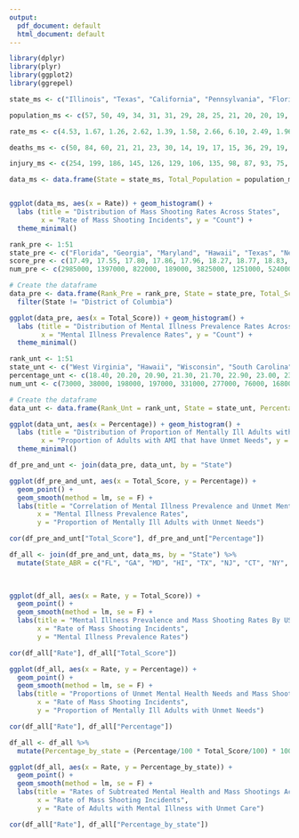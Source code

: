 ```yaml
---
output:
  pdf_document: default
  html_document: default
---
```


```r
library(dplyr)
library(plyr)
library(ggplot2)
library(ggrepel)
```

```r

state_ms <- c("Illinois", "Texas", "California", "Pennsylvania", "Florida", "New York", "Georgia", "Louisiana", "Michigan", "North Carolina", "South Carolina", "Virginia", "Maryland", "Ohio", "Tennessee", "Alabama", "Wisconsin", "Indiana", "Mississippi", "Missouri", "Arizona", "Colorado", "Minnesota", "Washington", "Kentucky", "New Jersey", "Oklahoma", "Oregon", "Arkansas", "Nebraska", "Nevada", "New Mexico", "Connecticut", "Kansas", "Massachusetts", "Iowa", "Delaware", "Alaska", "Hawaii", "Idaho", "Maine", "Montana", "New Hampshire", "North Dakota", "Rhode Island", "South Dakota", "Utah", "Vermont", "West Virginia", "Wyoming")

population_ms <- c(57, 50, 49, 34, 31, 31, 29, 28, 25, 21, 20, 20, 19, 19, 17, 16, 16, 15, 14, 14, 13, 13, 12, 11, 9, 9, 8, 6, 5, 5, 5, 4, 3, 3, 3, 2, 1, 0, 0, 0, 0, 0, 0, 0, 0, 0, 0, 0, 0, 0)

rate_ms <- c(4.53, 1.67, 1.26, 2.62, 1.39, 1.58, 2.66, 6.10, 2.49, 1.96, 3.79, 2.30, 3.08, 1.62, 2.41, 3.15, 2.72, 2.20, 4.76, 2.27, 1.77, 2.23, 2.10, 1.41, 1.99, 0.97, 1.99, 1.42, 1.64, 2.54, 1.57, 1.89, 0.83, 1.02, 0.43, 0.62, 0.98, 0, 0, 0, 0, 0, 0, 0, 0, 0, 0, 0, 0, 0)

deaths_ms <- c(50, 84, 60, 21, 21, 23, 30, 14, 19, 17, 15, 36, 29, 19, 14, 11, 16, 17, 15, 13, 16, 23, 10, 4, 7, 3, 21, 5, 8, 5, 2, 16, 1, 12, 0, 3, 0, 0, 0, 0, 0, 0, 0, 0, 0, 0, 0, 0, 0, 0)

injury_ms <- c(254, 199, 186, 145, 126, 129, 106, 135, 98, 87, 93, 75, 52, 75, 71, 67, 62, 56, 55, 60, 68, 58, 43, 49, 39, 40, 19, 23, 35, 17, 35, 2, 11, 3, 14, 13, 4, 0, 0, 0, 0, 0, 0, 0, 0, 0, 0, 0, 0, 0)

data_ms <- data.frame(State = state_ms, Total_Population = population_ms, Rate = rate_ms, Deaths = deaths_ms, Injury = injury_ms)


ggplot(data_ms, aes(x = Rate)) + geom_histogram() + 
  labs (title = "Distribution of Mass Shooting Rates Across States", 
        x = "Rate of Mass Shooting Incidents", y = "Count") + 
  theme_minimal() 

```

```r
rank_pre <- 1:51
state_pre <- c("Florida", "Georgia", "Maryland", "Hawaii", "Texas", "New Jersey", "Connecticut", "New York", "Pennsylvania", "North Carolina", "Tennessee", "California", "Virginia", "Delaware", "Illinois", "North Dakota", "Iowa", "Mississippi", "New Mexico", "Louisiana", "Alabama", "South Dakota", "Missouri", "Nevada", "Massachusetts", "Maine", "South Carolina", "Indiana", "Wisconsin", "Kentucky", "Alaska", "Michigan", "Arkansas", "District of Columbia", "Colorado", "Minnesota", "Nebraska", "Montana", "Wyoming", "Vermont", "New Hampshire", "Arizona", "Rhode Island", "Ohio", "Idaho", "Washington", "Oklahoma", "Kansas", "West Virginia", "Oregon", "Utah")
score_pre <- c(17.49, 17.55, 17.80, 17.86, 17.96, 18.27, 18.77, 18.83, 19.68, 19.80, 20.46, 20.49, 20.51, 20.52, 20.72, 20.79, 21.00, 21.06, 21.16, 21.18, 21.24, 21.25, 21.32, 21.38, 21.39, 21.61, 21.69, 21.83, 21.83, 21.91, 22.20, 22.33, 22.61, 22.95, 23.16, 23.23, 23.41, 23.43, 23.63, 23.71, 23.74, 23.89, 24.12, 24.32, 24.92, 25.51, 25.59, 26.02, 26.05, 27.33, 29.68)
num_pre <- c(2985000, 1397000, 822000, 189000, 3825000, 1251000, 524000, 2855000, 1963000, 1592000, 1073000, 6169000, 1331000, 156000, 2000000, 118000, 503000, 465000, 337000, 733000, 797000, 139000, 996000, 508000, 1172000, 234000, 862000, 1109000, 982000, 742000, 117000, 1729000, 514000, 131000, 1028000, 997000, 335000, 195000, 103000, 120000, 260000, 1339000, 202000, 2177000, 333000, 1500000, 752000, 560000, 366000, 909000, 675000)

# Create the dataframe
data_pre <- data.frame(Rank_Pre = rank_pre, State = state_pre, Total_Score = score_pre, Num_Pre = num_pre) %>%
  filter(State != "District of Columbia")

ggplot(data_pre, aes(x = Total_Score)) + geom_histogram() + 
  labs (title = "Distribution of Mental Illness Prevalence Rates Across States", 
        x = "Mental Illness Prevalence Rates", y = "Count") + 
  theme_minimal() 
```

```r
rank_unt <- 1:51
state_unt <- c("West Virginia", "Hawaii", "Wisconsin", "South Carolina", "Washington", "New Jersey", "Nebraska", "Kentucky", "New York", "Pennsylvania", "Mississippi", "Montana", "Iowa", "Michigan", "Illinois", "Oklahoma", "North Carolina", "Vermont", "Connecticut", "New Hampshire", "Minnesota", "Wyoming", "South Dakota", "Maine", "Rhode Island", "California", "North Dakota", "Ohio", "Arkansas", "Louisiana", "Georgia", "Florida", "Missouri", "Texas", "Alaska", "Delaware", "Massachusetts", "Tennessee", "Virginia", "District of Columbia", "Idaho", "Maryland", "Oregon", "New Mexico", "Utah", "Colorado", "Alabama", "Kansas", "Arizona", "Nevada", "Indiana")
percentage_unt <- c(18.40, 20.20, 20.90, 21.30, 21.70, 22.90, 23.00, 23.00, 24.00, 24.70, 24.80, 24.90, 25.40, 25.90, 25.90, 26.00, 26.30, 26.60, 26.60, 26.70, 26.70, 27.20, 27.40, 27.40, 27.70, 27.80, 28.20, 28.30, 28.70, 29.10, 29.10, 29.10, 29.60, 29.60, 29.80, 30.90, 31.10, 31.40, 31.50, 32.20, 32.20, 32.50, 32.60, 32.90, 34.10, 34.20, 35.40, 35.80, 36.00, 37.60, 38.8)
num_unt <- c(73000, 38000, 198000, 197000, 331000, 277000, 76000, 168000, 681000, 477000, 121000, 48000, 120000, 455000, 501000, 222000, 393000, 30000, 118000, 77000, 270000, 28000, 33000, 65000, 56000, 1672000, 30000, 628000, 146000, 211000, 363000, 838000, 274000, 1101000, 33000, 49000, 364000, 323000, 417000, 44000, 107000, 249000, 297000, 112000, 244000, 353000, 271000, 219000, 484000, 189000, 406000)

# Create the dataframe
data_unt <- data.frame(Rank_Unt = rank_unt, State = state_unt, Percentage = percentage_unt, Num_Unt = num_unt)

ggplot(data_unt, aes(x = Percentage)) + geom_histogram() + 
  labs (title = "Distribution of Proportion of Mentally Ill Adults with Unmet Needs Across States", 
        x = "Proportion of Adults with AMI that have Unmet Needs", y = "Count") + 
  theme_minimal() 
```

```r

df_pre_and_unt <- join(data_pre, data_unt, by = "State")

ggplot(df_pre_and_unt, aes(x = Total_Score, y = Percentage)) +
  geom_point() + 
  geom_smooth(method = lm, se = F) +
  labs(title = "Correlation of Mental Illness Prevalence and Unmet Mental Health Needs", 
       x = "Mental Illness Prevalence Rates", 
       y = "Proportion of Mentally Ill Adults with Unmet Needs")
```
```r
cor(df_pre_and_unt["Total_Score"], df_pre_and_unt["Percentage"])
```



```r
df_all <- join(df_pre_and_unt, data_ms, by = "State") %>% 
  mutate(State_ABR = c("FL", "GA", "MD", "HI", "TX", "NJ", "CT", "NY", "PA", "NC", "TN", "CA", "VA", "DE", "IL", "ND", "IA", "MS", "NM", "LA", "AL", "SD", "MO", "NV", "MA", "ME", "SC", "IN", "WI", "KY", "AK", "MI", "AR", "CO", "MN", "NE", "MT", "WY", "VT", "NH", "AZ", "RI", "OH", "ID", "WA", "OK", "KS", "WV", "OR", "UT"))
  
  

ggplot(df_all, aes(x = Rate, y = Total_Score)) +
  geom_point() + 
  geom_smooth(method = lm, se = F) +
  labs(title = "Mental Illness Prevalence and Mass Shooting Rates By US States", 
       x = "Rate of Mass Shooting Incidents",
       y = "Mental Illness Prevalence Rates")
```


```r
cor(df_all["Rate"], df_all["Total_Score"])
```


```r
ggplot(df_all, aes(x = Rate, y = Percentage)) +
  geom_point() + 
  geom_smooth(method = lm, se = F) +
  labs(title = "Proportions of Unmet Mental Health Needs and Mass Shooting Rates By US States", 
       x = "Rate of Mass Shooting Incidents",
       y = "Proportion of Mentally Ill Adults with Unmet Needs")
```

```r
cor(df_all["Rate"], df_all["Percentage"])
```

```r
df_all <- df_all %>%
  mutate(Percentage_by_state = (Percentage/100 * Total_Score/100) * 100)

ggplot(df_all, aes(x = Rate, y = Percentage_by_state)) +
  geom_point() + 
  geom_smooth(method = lm, se = F) +
  labs(title = "Rates of Subtreated Mental Health and Mass Shootings Across US States", 
       x = "Rate of Mass Shooting Incidents",
       y = "Rate of Adults with Mental Illness with Unmet Care")

```



```r
cor(df_all["Rate"], df_all["Percentage_by_state"])
```


